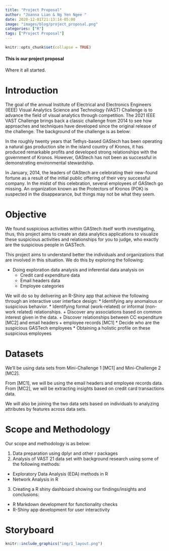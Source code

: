 ```yaml
---
title: "Project Proposal"
author: "Joanna Lian & Ng Yen Ngee "
date: 2020-12-01T21:13:14-05:00
image: "images/blog/project_proposal.png"
categories: ["R"]
tags: ["Project Proposal"]
---
```


```r
knitr::opts_chunk$set(collapse = TRUE)
```

#### This is our project proposal 
Where it all started. 


# Introduction
The goal of the annual Institute of Electrical and Electronics Engineers (IEEE) Visual Analytics Science and Technology (VAST) Challenge is to advance the field of visual analytics through competition. The 2021 IEEE VAST Challenge brings back a classic challenge from 2014 to see how approaches and techniques have developed since the original release of the challenge.
The background of the challenge is as below:

In the roughly twenty years that Tethys-based GAStech has been operating a natural gas production site in the island country of Kronos, it has produced remarkable profits and developed strong relationships with the government of Kronos. However, GAStech has not been as successful in demonstrating environmental stewardship.

In January, 2014, the leaders of GAStech are celebrating their new-found fortune as a result of the initial public offering of their very successful company. In the midst of this celebration, several employees of GAStech go missing. An organization known as the Protectors of Kronos (POK) is suspected in the disappearance, but things may not be what they seem.

# Objective
We found suspicious activities within GAStech itself worth investigating, thus, this project aims to create an data analytics applications to visualize these suspicious activities and relationships for you to judge, who exactly are the suspicious people in GASTech.

This project aims to understand better the individuals and organizations that are involved in this situation. We do this by exploring the following:

* Doing exploration data analysis and inferential data analysis on 
  + Credit card expenditure data 
  + Email headers data
  + Employee categories 

We will do so by delivering an R-Shiny app that achieve the following through an interactive user interface design: 
* Identifying any anomalous or suspicious behavior.
* Identifying formal (work-related) or informal (non-work related) relationships.
  + Discover any associations based on common interest given in the data.
  + Discover relationships between CC expenditure [MC2] and email headers + employee records [MC1]
* Decide who are the suspicious GASTech employees 
* Obtaining a holistic profile on these suspicious employees

# Datasets
We’ll be using data sets from Mini-Challenge 1 [MC1] and Mini-Challenge 2 [MC2].

From [MC1], we will be using the email headers and employee records data.
From [MC2], we will be extracting insights based on credit card transactions data.

We will also be joining the two data sets based on individuals to analyzing attributes by features across data sets.

# Scope and Methodology 

Our scope and methodology is as below:

1. Data preparation using dplyr and other r packages
2. Analysis of VAST 21 data set with background research using some of the following methods:
  + Exploratory Data Analysis (EDA) methods in R
  + Network Analysis in R
3. Creating a R shiny dashboard showing our findings/insights and conclusions:
  + R Markdown development for functionality checks
  + R-Shiny app development for user interactivity

# Storyboard

```r
knitr::include_graphics("img/1_layout.png")
```
